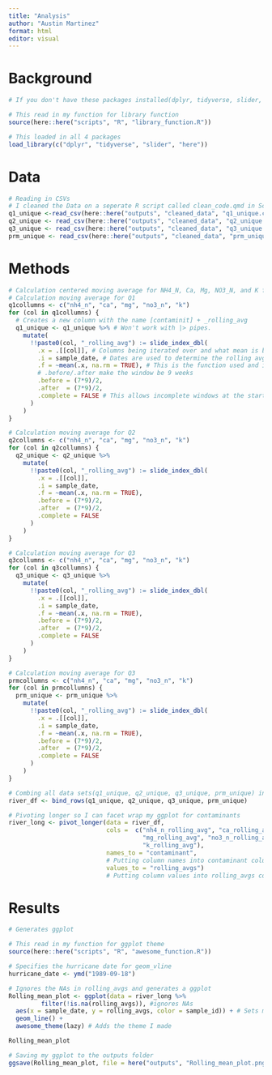 ```yaml
---
title: "Analysis"
author: "Austin Martinez"
format: html
editor: visual
---
```


# Background

```r
# If you don't have these packages installed(dplyr, tidyverse, slider, here) downloaded use the install.packages.R script in scripts/supporting code
```

```r
# This read in my function for library function
source(here::here("scripts", "R", "library_function.R"))

# This loaded in all 4 packages
load_library(c("dplyr", "tidyverse", "slider", "here"))

```

# Data

```r
# Reading in CSVs
# I cleaned the Data on a seperate R script called clean_code.qmd in Scripts/Supporting Code
q1_unique <-read_csv(here::here("outputs", "cleaned_data", "q1_unique.csv"))
q2_unique <- read_csv(here::here("outputs", "cleaned_data", "q2_unique.csv"))
q3_unique <- read_csv(here::here("outputs", "cleaned_data", "q3_unique.csv"))
prm_unique <- read_csv(here::here("outputs", "cleaned_data", "prm_unique.csv"))


```

# Methods

```r
# Calculation centered moving average for NH4_N, Ca, Mg, NO3_N, and K for each data with a 9 week sliding window.
# Calculation moving average for Q1
q1collumns <- c("nh4_n", "ca", "mg", "no3_n", "k")
for (col in q1collumns) {
  # Creates a new column with the name [contaminit] + _rolling_avg
  q1_unique <- q1_unique %>% # Won't work with |> pipes. 
    mutate(
      !!paste0(col, "_rolling_avg") := slide_index_dbl( 
        .x = .[[col]], # Columns being iterated over and what mean is being applied too
        .i = sample_date, # Dates are used to determine the rolling avg window 
        .f = ~mean(.x, na.rm = TRUE), # This is the function used and ignores the NAs
        # .before/.after make the window be 9 weeks
        .before = (7*9)/2,   
        .after  = (7*9)/2,
        .complete = FALSE # This allows incomplete windows at the start and end of dates column
      )
    )
}

# Calculation moving average for Q2
q2collumns <- c("nh4_n", "ca", "mg", "no3_n", "k")
for (col in q2collumns) {
  q2_unique <- q2_unique %>%
    mutate(
      !!paste0(col, "_rolling_avg") := slide_index_dbl(
        .x = .[[col]],
        .i = sample_date,
        .f = ~mean(.x, na.rm = TRUE),  
        .before = (7*9)/2,
        .after  = (7*9)/2,
        .complete = FALSE
      )
    )
}

# Calculation moving average for Q3
q3collumns <- c("nh4_n", "ca", "mg", "no3_n", "k")
for (col in q3collumns) {
  q3_unique <- q3_unique %>%
    mutate(
      !!paste0(col, "_rolling_avg") := slide_index_dbl(
        .x = .[[col]],
        .i = sample_date,
        .f = ~mean(.x, na.rm = TRUE),  
        .before = (7*9)/2, 
        .after  = (7*9)/2,
        .complete = FALSE
      )
    )
}

# Calculation moving average for Q3
prmcollumns <- c("nh4_n", "ca", "mg", "no3_n", "k")
for (col in prmcollumns) {
  prm_unique <- prm_unique %>%
    mutate(
      !!paste0(col, "_rolling_avg") := slide_index_dbl(
        .x = .[[col]],
        .i = sample_date,
        .f = ~mean(.x, na.rm = TRUE),
        .before = (7*9)/2,
        .after  = (7*9)/2,
        .complete = FALSE
      )
    )
}

# Combing all data sets(q1_unique, q2_unique, q3_unique, prm_unique) into one.
river_df <- bind_rows(q1_unique, q2_unique, q3_unique, prm_unique)

# Pivoting longer so I can facet wrap my ggplot for contaminants
river_long <- pivot_longer(data = river_df, 
                           cols =  c("nh4_n_rolling_avg", "ca_rolling_avg", 
                                     "mg_rolling_avg", "no3_n_rolling_avg",
                                     "k_rolling_avg"), 
                           names_to = "contaminant", 
                           # Putting column names into contaminant column
                           values_to = "rolling_avgs") 
                           # Putting column values into rolling_avgs column
```

# Results

```r
# Generates ggplot

# This read in my function for ggplot theme
source(here::here("scripts", "R", "awesome_function.R"))

# Specifies the hurricane date for geom_vline
hurricane_date <- ymd("1989-09-18")

# Ignores the NAs in rolling_avgs and generates a ggplot
Rolling_mean_plot <- ggplot(data = river_long %>% 
         filter(!is.na(rolling_avgs)), #ignores NAs
  aes(x = sample_date, y = rolling_avgs, color = sample_id)) + # Sets my sample_date as x and rolling_avgs as y
  geom_line() + 
  awesome_theme(lazy) # Adds the theme I made

Rolling_mean_plot
```

```r
# Saving my ggplot to the outputs folder
ggsave(Rolling_mean_plot, file = here("outputs", "Rolling_mean_plot.png"))
```
